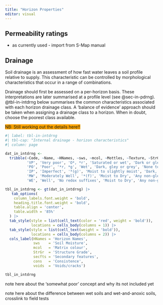 ```yaml
---
title: "Horizon Properties"
editor: visual
---
```



## Permeability ratings

-   as currently used - import from S-Map manual

## Drainage

Soil drainage is an assessment of how fast water leaves a soil profile relative to supply. This characteristic can be controlled by morphological characteristics that occur in a range of combinations.

Drainage should first be assessed on a per-horizon basis. These interpretations are later summarised at a profile level (see @sec-in-pdrng). @tbl-in-intdrng below summarises the common characteristics associated with each horizon drainage class. A 'balance of evidence' approach should be taken when assigning a drainage class to a horizon. When in doubt, choose the poorest class available.

[NB: Still working out the details here!!]{style="background-color:orange"}

```r
#| label: tbl-in-intdrng
#| tbl-cap: "Internal drainage - horizon characteristics"
#| column: page

dat_in_intdrng <-
  tribble(~Code, ~Name, ~HNames, ~sws, ~mcol, ~Mottles, ~Texture, ~StrGr, ~secfts, ~cons, ~Roots, ~voids,
          'VP', 'Very poor', 'O*, *r', 'Saturated or wet', 'Dark or gley', 'None to Few (<10%)', 'Peaty, clayey, silty. Rarely sandy, very rarely stony', 'Apedal', 'Few to None', 'Deformable', 'None', 'None',
          'PO', 'Poor', '*r, *g', 'Wet', 'Dark, gley or grey', 'None to Few (<10%)', 'Clayey, silty, occasionally peaty and more often just highly organic (e.g. drained ex-peat). Rarely sandy, very rarely stony', 'Apedal to weak', 'Few to none', 'Deformable or semi-deformable',  'Few to None', 'Few',
          'IP', 'Imperfect', '*(g)', 'Moist to slightly moist', 'Dark, grey, yellow or pale', 'Abundant to Profuse (50 - >75%)', 'Any',  'Apedal to moderate', 'Nodules and/or pans', 'Friable to semi-deformable', 'Few to common', 'Few to common',
          'MW', 'Moderately Well', '*(f)', 'Moist to Dry', 'Any non-gley', 'Few to Many (2-%) and non-gley', 'Variable but usually not clayey', 'Any', 'Nodules', 'Very friable to brittle',  'Common to Many', 'Common to Many',
          'WE', 'Well', 'No redox suffixes', 'Moist to Dry', 'Any non-gley', 'None', 'Variable but usually not clayey', 'Any', 'Very Few to None (<2%) and non-gley', 'Very friable to brittle', 'Common to Many', 'Common to Many')

tbl_in_intdrng <- gt(dat_in_intdrng) |>
   tab_options(
    column_labels.font.weight = 'bold', 
    heading.title.font.weight = 'bold',
    table.align = 'center',
    table.width = '85%'
  ) |>
  tab_style(style = list(cell_text(color = 'red', weight = 'bold')),
            locations = cells_body(columns = 1)) |>
  tab_style(style = list(cell_text(weight = 'bold')),
            locations = cells_body(columns = 2)) |>
  cols_label(HNames = 'Horizon Names',
             sws    = 'Soil Moisture',
             mcol   = 'Matrix colour',
             StrGr  = 'Structure Grade',
             secfts = 'Secondary features',
             cons   = 'Consistence',
             voids  = 'Voids/cracks')

tbl_in_intdrng
```

::: callout-note
note here about the 'somewhat poor' concept and why its not included yet
:::

::: callout-note
note here about the difference between wet soils and wet-and-anoxic soils, crosslink to field tests
:::
